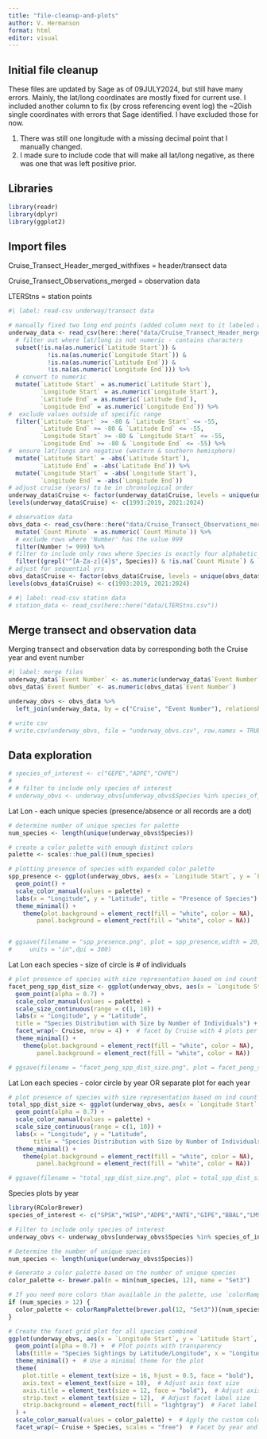 ```yaml
---
title: "file-cleanup-and-plots"
author: V. Hermanson
format: html
editor: visual
---
```


## Initial file cleanup

These files are updated by Sage as of 09JULY2024, but still have many errors. Mainly, the lat/long coordinates are mostly fixed for current use. I included another column to fix (by cross referencing event log) the \~20ish single coordinates with errors that Sage identified. I have excluded those for now.

1.  There was still one longitude with a missing decimal point that I manually changed.
2.  I made sure to include code that will make all lat/long negative, as there was one that was left positive prior.

## Libraries

```r
library(readr)
library(dplyr)
library(ggplot2)
```

## Import files

Cruise_Transect_Header_merged_withfixes = header/transect data

Cruise_Transect_Observations_merged = observation data

LTERStns = station points

```r
#| label: read-csv underway/transect data

# manually fixed two long end points (added column next to it labeled as "Old Longitude End (manually fixed)
underway_data <- read_csv(here::here("data/Cruise_Transect_Header_merged_withfixes.csv")) %>%
  # filter out where lat/long is not numeric - contains characters
  subset(!is.na(as.numeric(`Latitude Start`)) & 
           !is.na(as.numeric(`Longitude Start`)) &
           !is.na(as.numeric(`Latitude End`)) & 
           !is.na(as.numeric(`Longitude End`))) %>% 
  # convert to numeric
  mutate(`Latitude Start` = as.numeric(`Latitude Start`), 
         `Longitude Start` = as.numeric(`Longitude Start`),
         `Latitude End` = as.numeric(`Latitude End`), 
         `Longitude End` = as.numeric(`Longitude End`)) %>% 
#  exclude values outside of specific range
  filter(`Latitude Start` >= -80 & `Latitude Start` <= -55,
         `Latitude End` >= -80 & `Latitude End` <= -55,
         `Longitude Start` >= -80 & `Longitude Start` <= -55,
         `Longitude End` >= -80 & `Longitude End` <= -55) %>%
#  ensure lat/longs are negative (western & southern hemisphere)
  mutate(`Latitude Start` = -abs(`Latitude Start`), 
         `Latitude End` = -abs(`Latitude End`)) %>%
  mutate(`Longitude Start` = -abs(`Longitude Start`), 
         `Longitude End` = -abs(`Longitude End`))
# adjust cruise (years) to be in chronological order
underway_data$Cruise <- factor(underway_data$Cruise, levels = unique(underway_data$Cruise))
levels(underway_data$Cruise) <- c(1993:2019, 2021:2024)

# observation data
obvs_data <- read_csv(here::here("data/Cruise_Transect_Observations_merged.csv")) %>% 
  mutate(`Count Minute` = as.numeric(`Count Minute`)) %>%
  # exclude rows where 'Number' has the value 999
  filter(Number != 999) %>%
# filter to include only rows where Species is exactly four alphabetic characters
  filter((grepl("^[A-Za-z]{4}$", Species)) & !is.na(`Count Minute`) & `Count Minute` >= 0) 
# adjust for sequential yrs
obvs_data$Cruise <- factor(obvs_data$Cruise, levels = unique(obvs_data$Cruise))
levels(obvs_data$Cruise) <- c(1993:2019, 2021:2024)

# #| label: read-csv station data
# station_data <- read_csv(here::here("data/LTERStns.csv"))
```

## Merge transect and observation data

Merging transect and observation data by corresponding both the Cruise year and event number

```r
#| label: merge files 
underway_data$`Event Number` <- as.numeric(underway_data$`Event Number`)
obvs_data$`Event Number` <- as.numeric(obvs_data$`Event Number`)

underway_obvs <- obvs_data %>%
  left_join(underway_data, by = c("Cruise", "Event Number"), relationship = "many-to-many")

# write csv
# write.csv(underway_obvs, file = "underway_obvs.csv", row.names = TRUE)
```

## Data exploration

```r
# species_of_interest <- c("GEPE","ADPE","CHPE")
# 
# # filter to include only species of interest
# underway_obvs <- underway_obvs[underway_obvs$Species %in% species_of_interest, ]
```

Lat Lon - each unique species (presence/absence or all records are a dot)

```r
# determine number of unique species for palette
num_species <- length(unique(underway_obvs$Species))

# create a color palette with enough distinct colors
palette <- scales::hue_pal()(num_species)

# plotting presence of species with expanded color palette
spp_presence <- ggplot(underway_obvs, aes(x = `Longitude Start`, y = `Latitude Start`, color = Species)) +
  geom_point() +
  scale_color_manual(values = palette) +
  labs(x = "Longitude", y = "Latitude", title = "Presence of Species") +
  theme_minimal() +
    theme(plot.background = element_rect(fill = "white", color = NA),  
        panel.background = element_rect(fill = "white", color = NA))


# ggsave(filename = "spp_presence.png", plot = spp_presence,width = 20, height = 15, 
#     units = "in",dpi = 300)
```

Lat Lon each species - size of circle is \# of individuals

```r
# plot presence of species with size representation based on ind count
facet_peng_spp_dist_size <- ggplot(underway_obvs, aes(x = `Longitude Start`, y = `Latitude Start`, color = Species, size = Number)) +
  geom_point(alpha = 0.7) +
  scale_color_manual(values = palette) +
  scale_size_continuous(range = c(1, 10)) +  
  labs(x = "Longitude", y = "Latitude", 
  title = "Species Distribution with Size by Number of Individuals") +
  facet_wrap(~ Cruise, nrow = 4) +  # facet by Cruise with 4 plots per row
  theme_minimal() +
    theme(plot.background = element_rect(fill = "white", color = NA),
        panel.background = element_rect(fill = "white", color = NA))

# ggsave(filename = "facet_peng_spp_dist_size.png", plot = facet_peng_spp_dist_size,units = "in",dpi = 300)
```

Lat Lon each species - color circle by year OR separate plot for each year

```r
# plot presence of species with size representation based on ind count
total_spp_dist_size <- ggplot(underway_obvs, aes(x = `Longitude Start`, y = `Latitude Start`, color = Species, size = Number)) +
  geom_point(alpha = 0.7) +
  scale_color_manual(values = palette) +
  scale_size_continuous(range = c(1, 10)) +  
  labs(x = "Longitude", y = "Latitude", 
       title = "Species Distribution with Size by Number of Individuals") +
  theme_minimal() +
    theme(plot.background = element_rect(fill = "white", color = NA),
        panel.background = element_rect(fill = "white", color = NA))

# ggsave(filename = "total_spp_dist_size.png", plot = total_spp_dist_size, units = "in",dpi = 300)
```

Species plots by year

```r
library(RColorBrewer)
species_of_interest <- c("SPSK","WISP","ADPE","ANTE","GIPE","BBAL","LMSA","GHAL","CAPE","SOFU","GEPE","ANPR","BLPE","BBSP","CHPE","KEGU","BESH","UNSK","ROAL","WCPE","UNPE","DIPE","SNPE","ANPE","BRSK","ARTE","UNSP","UNAL","EMPE","TBPR","FAPR","MAPE","WAAL","WSIP","UNPR","BNSW","SOAL","UNTE","TPPR","AMSH","SGPE","SKSP","GIPR","UNPT","BBPE")

# Filter to include only species of interest
underway_obvs <- underway_obvs[underway_obvs$Species %in% species_of_interest, ]

# Determine the number of unique species
num_species <- length(unique(underway_obvs$Species))

# Generate a color palette based on the number of unique species
color_palette <- brewer.pal(n = min(num_species, 12), name = "Set3")

# If you need more colors than available in the palette, use `colorRampPalette` to create a custom palette
if (num_species > 12) {
  color_palette <- colorRampPalette(brewer.pal(12, "Set3"))(num_species)
}

# Create the facet grid plot for all species combined
ggplot(underway_obvs, aes(x = `Longitude Start`, y = `Latitude Start`, size = Number, color = Species)) +
  geom_point(alpha = 0.7) +  # Plot points with transparency
  labs(title = "Species Sightings by Latitude/Longitude", x = "Longitude", y = "Latitude", size = "Number of Individuals") +
  theme_minimal() +  # Use a minimal theme for the plot
  theme(
    plot.title = element_text(size = 16, hjust = 0.5, face = "bold"),  # Adjust title appearance
    axis.text = element_text(size = 10),  # Adjust axis text size
    axis.title = element_text(size = 12, face = "bold"),  # Adjust axis title appearance
    strip.text = element_text(size = 12),  # Adjust facet label size
    strip.background = element_rect(fill = "lightgray")  # Facet label background
  ) +
  scale_color_manual(values = color_palette) +  # Apply the custom color palette
  facet_wrap(~ Cruise + Species, scales = "free")  # Facet by year and species

```
